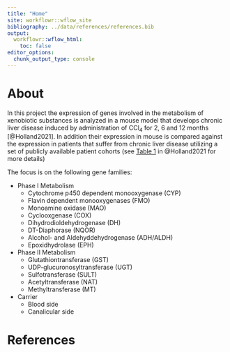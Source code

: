 ```yaml
---
title: "Home"
site: workflowr::wflow_site
bibliography: ../data/references/references.bib
output:
  workflowr::wflow_html:
    toc: false
editor_options:
  chunk_output_type: console
---
```


# About
In this project the expression of genes involved in the metabolism of 
xenobiotic substances is analyzed in a mouse model that develops chronic liver 
disease induced by administration of CCl~4~ for 2, 6 and 12 months 
[@Holland2021]. In addition their expression in mouse is compared against the 
expression in patients that suffer from chronic liver disease utilizing a set of 
publicly available patient cohorts (see [Table 1](https://aasldpubs.onlinelibrary.wiley.com/doi/10.1002/hep4.1797#hep41797-tbl-0001) in @Holland2021 for more 
details)

The focus is on the following gene families:

* Phase I Metabolism
  + Cytochrome p450 dependent monooxygenase (CYP)
  + Flavin dependent monooxygenases (FMO)
  + Monoamine oxidase (MAO)
  + Cyclooxgenase (COX)
  + Dihydrodioldehydrogenase (DH)
  + DT-Diaphorase (NQOR)
  + Alcohol- and Aldehyddehydrogenase (ADH/ALDH)
  + Epoxidhydrolase (EPH)
* Phase II Metabolism
  + Glutathiontransferase (GST)
  + UDP-glucuronosyltransferase (UGT)
  + Sulfotransferase (SULT)
  + Acetyltransferase (NAT)
  + Methyltransferase (MT)
* Carrier
  + Blood side
  + Canalicular side

# References
